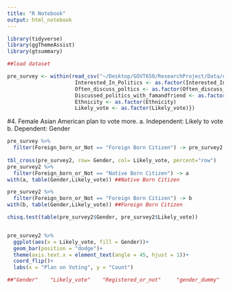 ```yaml
---
title: "R Notebook"
output: html_notebook
---
```

```r
library(tidyverse)
library(ggThemeAssist)
library(gtsummary)

##load dataset

pre_survey <- within(read_csv("~/Desktop/GOVT650/ResearchProject/Data/oragnized data/pre_survey.csv"),{
                      Interested_In_Politics <- as.factor(Interested_In_Politics)
                      Often_discuss_poltics <- as.factor(Often_discuss_poltics)
                      Discussed_politics_with_famandfriend <- as.factor(Discussed_politics_with_famandfriend)
                      Ethnicity <- as.factor(Ethnicity)
                      Likely_vote <- as.factor(Likely_vote)})
```

\newpage
#4.	Female Asian American plan to vote more. 
a.	Independent: Likely to vote
b.	Dependent: Gender


```r

pre_survey %>% 
  filter(Foreign_born_or_Not == "Foreign Born Citizen") -> pre_survey2
 
tbl_cross(pre_survey2, row= Gender, col= Likely_vote, percent="row") 
pre_survey2 %>% 
  filter(Foreign_born_or_Not == "Native Born Citizen") -> a
with(a, table(Gender,Likely_vote)) ##Native Born Citizen

pre_survey2 %>% 
  filter(Foreign_born_or_Not == "Foreign Born Citizen") -> b
with(b, table(Gender,Likely_vote)) ##Foreign Born Citizen

chisq.test(table(pre_survey2$Gender, pre_survey2$Likely_vote))


pre_survey2 %>% 
  ggplot(aes(x = Likely_vote, fill = Gender))+
  geom_bar(position = "dodge")+
  theme(axis.text.x = element_text(angle = 45, hjust = 1))+
  coord_flip()+
  labs(x = "Plan on Voting", y = "Count")

##"Gender"    "Likely_vote"    "Registered_or_not"     "gender_dummy"       
```
